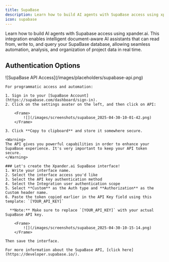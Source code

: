 ```yaml
---
title: SupaBase
description: Learn how to build AI agents with SupaBase access using xpander.ai.
icon: supabase
---
```


Learn how to build AI agents with Supabase access using xpander.ai. This integration enables intelligent document-aware AI assistants that can read from, write to, and query your SupaBase database, allowing seamless automation, analysis, and organization of project data in real time.

## Authentication Options

<Tabs>
  <Tab title="API Access">
    <Frame caption="SupaBase API access configuration">
      ![SupaBase API Access](/images/placeholders/supabase-api.png)
    </Frame>

    For programmatic access and automation:

    1. Sign in to your [SupaBase Account](https://supabase.com/dashboard/sign-in).
    2. Click on the settings avater on the left, and then click on API:

		<Frame>
			![](/images/screenshots/supabase_2025-04-30-10-01-42.png)
		</Frame>

    3. Click **Copy to clipboard** and store it somewhere secure.

    <Warning>
    The API gives you powerful capabilities in order to enhance your SupaBase experience. It's very important to keep your API token secure.
    </Warning>

    ### Let's create the Xpander.ai SupaBase interface!
    1. Write your interface name.
    2. Select the interface access you'd like
    3. Select the API key authentication method
    4. Select the Integration user authentication scope
    5. Select **Custom** as the Auth type and **Authorization** as the Custom header name.
    6. Paste the token copied earlier in the API Key field using this template: `[YOUR_API_KEY]`

      **Note:** Make sure to replace `[YOUR_API_KEY]` with your actual SupaBase API key.

		<Frame>
			![](/images/screenshots/supabase_2025-04-30-10-15-14.png)
		</Frame>

    Then save the interface.

    For more information about the SupaBase API, [click here](https://developer.supabase.io/).

  </Tab>
</Tabs>
